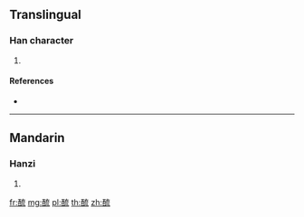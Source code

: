 {{character info/new}}
==Translingual==

===Han character===
{{Han char|rn=164|rad=酉|as=07|sn=14|four=|canj=MWYIU}}

# {{defn|Han|sort=酉07}}

====References====
* {{Han ref|kx=1284.021|dkj=39877|hdz=63584.090|uh=917C|ud=37244}}

----

==Mandarin==

===Hanzi===
{{cmn-hanzi|pin=[[hǎi]] ([[hai3]])|wg=hai<sup>3</sup>}}

# {{defn|lang=cmn|sort=酉07}}

[[fr:酼]]
[[mg:酼]]
[[pl:酼]]
[[th:酼]]
[[zh:酼]]